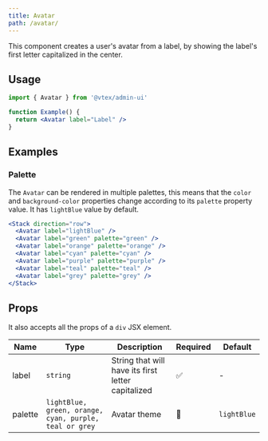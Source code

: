 ```yaml
---
title: Avatar
path: /avatar/
---
```


This component creates a user's avatar from a label, by showing the label's first letter capitalized in the center.

## Usage

```jsx
import { Avatar } from '@vtex/admin-ui'

function Example() {
  return <Avatar label="Label" />
}
```

## Examples

### Palette

The `Avatar` can be rendered in multiple palettes, this means that the `color` and `background-color` properties change according to its `palette` property value. It has `lightBlue` value by default.

```jsx live
<Stack direction="row">
  <Avatar label="lightBlue" />
  <Avatar label="green" palette="green" />
  <Avatar label="orange" palette="orange" />
  <Avatar label="cyan" palette="cyan" />
  <Avatar label="purple" palette="purple" />
  <Avatar label="teal" palette="teal" />
  <Avatar label="grey" palette="grey" />
</Stack>
```

## Props

It also accepts all the props of a `div` JSX element.

| Name    | Type                                                   | Description                                        | Required | Default     |
| ------- | ------------------------------------------------------ | -------------------------------------------------- | -------- | ----------- |
| label   | `string`                                               | String that will have its first letter capitalized | ✅       | -           |
| palette | `lightBlue, green, orange, cyan, purple, teal or grey` | Avatar theme                                       | 🚫       | `lightBlue` |
